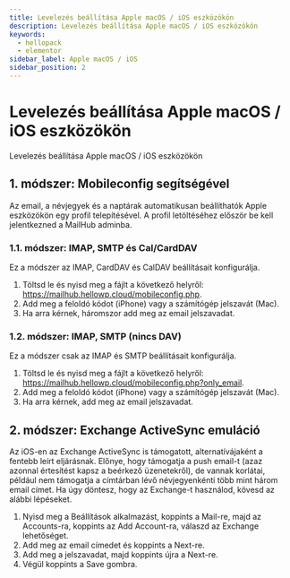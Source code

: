 ```yaml
---
title: Levelezés beállítása Apple macOS / iOS eszközökön
description: Levelezés beállítása Apple macOS / iOS eszközökön
keywords:
  - hellopack
  - elementor
sidebar_label: Apple macOS / iOS
sidebar_position: 2
---
```



# <FontAwesomeIcon icon="fa-duotone fa-mobile text-primary" /> Levelezés beállítása Apple macOS / iOS eszközökön

Levelezés beállítása Apple macOS / iOS eszközökön

## 1. módszer: Mobileconfig segítségével

Az email, a névjegyek és a naptárak automatikusan beállíthatók Apple eszközökön egy profil telepítésével. A profil letöltéséhez először be kell jelentkezned a MailHub adminba.

### 1.1. módszer: IMAP, SMTP és Cal/CardDAV

Ez a módszer az IMAP, CardDAV és CalDAV beállításait konfigurálja.

1. Töltsd le és nyisd meg a fájlt a következő helyről: https://mailhub.hellowp.cloud/mobileconfig.php.
2. Add meg a feloldó kódot (iPhone) vagy a számítógép jelszavát (Mac).
3. Ha arra kérnek, háromszor add meg az email jelszavadat.

### 1.2. módszer: IMAP, SMTP (nincs DAV)

Ez a módszer csak az IMAP és SMTP beállításait konfigurálja.

1. Töltsd le és nyisd meg a fájlt a következő helyről: https://mailhub.hellowp.cloud/mobileconfig.php?only_email.
2. Add meg a feloldó kódot (iPhone) vagy a számítógép jelszavát (Mac).
3. Ha arra kérnek, add meg az email jelszavadat.

## 2. módszer: Exchange ActiveSync emuláció

Az iOS-en az Exchange ActiveSync is támogatott, alternatívájaként a fentebb leírt eljárásnak. Előnye, hogy támogatja a push email-t (azaz azonnal értesítést kapsz a beérkező üzenetekről), de vannak korlátai, például nem támogatja a címtárban lévő névjegyenkénti több mint három email címet. Ha úgy döntesz, hogy az Exchange-t használod, kövesd az alábbi lépéseket.

1. Nyisd meg a Beállítások alkalmazást, koppints a Mail-re, majd az Accounts-ra, koppints az Add Account-ra, válaszd az Exchange lehetőséget.
2. Add meg az email címedet és koppints a Next-re.
3. Add meg a jelszavadat, majd koppints újra a Next-re.
4. Végül koppints a Save gombra.
